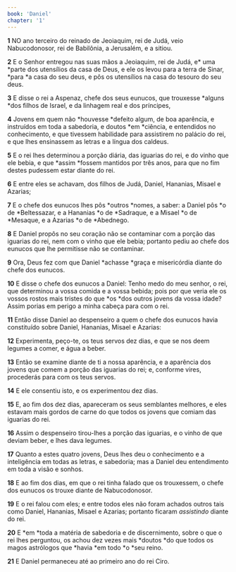 ```yaml
---
book: 'Daniel'
chapter: '1'
---
```


**1** NO ano terceiro do reinado de Jeoiaquim, rei de Judá, veio Nabucodonosor, rei de Babilônia, a Jerusalém, e a sitiou.

**2** E o Senhor entregou nas suas mãos a Jeoiaquim, rei de Judá, e* uma *parte dos utensílios da casa de Deus, e ele os levou para a terra de Sinar, *para *a casa do seu deus, e pôs os utensílios na casa do tesouro do seu deus.

**3** E disse o rei a Aspenaz, chefe dos seus eunucos, que trouxesse *alguns *dos filhos de Israel, e da linhagem real e dos príncipes,

**4** Jovens em quem não *houvesse *defeito algum, de boa aparência, e instruídos em toda a sabedoria, e doutos *em *ciência, e entendidos no conhecimento, e que tivessem habilidade para assistirem no palácio do rei, e que lhes ensinassem as letras e a língua dos caldeus.

**5** E o rei lhes determinou a porção diária, das iguarias do rei, e do vinho que ele bebia, e que *assim *fossem mantidos por três anos, para que no fim destes pudessem estar diante do rei.

**6** E entre eles se achavam, dos filhos de Judá, Daniel, Hananias, Misael e Azarias;

**7** E o chefe dos eunucos lhes pôs *outros *nomes, a saber: a Daniel pôs *o de *Beltessazar, e a Hananias *o de *Sadraque, e a Misael *o de *Mesaque, e a Azarias *o de *Abednego.

**8** E Daniel propôs no seu coração não se contaminar com a porção das iguarias do rei, nem com o vinho que ele bebia; portanto pediu ao chefe dos eunucos que lhe permitisse não se contaminar.

**9** Ora, Deus fez com que Daniel *achasse *graça e misericórdia diante do chefe dos eunucos.

**10** E disse o chefe dos eunucos a Daniel: Tenho medo do meu senhor, o rei, que determinou a vossa comida e a vossa bebida; pois por que veria ele os vossos rostos mais tristes do que *os *dos outros jovens da vossa idade? Assim porias em perigo a minha cabeça para com o rei.

**11** Então disse Daniel ao despenseiro a quem o chefe dos eunucos havia constituído sobre Daniel, Hananias, Misael e Azarias:

**12** Experimenta, peço-te, os teus servos dez dias, e que se nos deem legumes a comer, e água a beber.

**13** Então se examine diante de ti a nossa aparência, e a aparência dos jovens que comem a porção das iguarias do rei; e, conforme vires, procederás para com os teus servos.

**14** E ele consentiu isto, e os experimentou dez dias.

**15** E, ao fim dos dez dias, apareceram os seus semblantes melhores, e eles estavam mais gordos de carne do que todos os jovens que comiam das iguarias do rei.

**16** Assim o despenseiro tirou-lhes a porção das iguarias, e o vinho de que deviam beber, e lhes dava legumes.

**17** Quanto a estes quatro jovens, Deus lhes deu o conhecimento e a inteligência em todas as letras, e sabedoria; mas a Daniel deu entendimento em toda a visão e sonhos.

**18** E ao fim dos dias, em que o rei tinha falado que os trouxessem, o chefe dos eunucos os trouxe diante de Nabucodonosor.

**19** E o rei falou com eles; e entre todos eles não foram achados outros tais como Daniel, Hananias, Misael e Azarias; portanto ficaram _assistindo_ diante do rei.

**20** E *em *toda a matéria de sabedoria e de discernimento, sobre o que o rei lhes perguntou, os achou dez vezes mais *doutos *do que todos os magos astrólogos que *havia *em todo *o *seu reino.

**21** E Daniel permaneceu até ao primeiro ano do rei Ciro.
